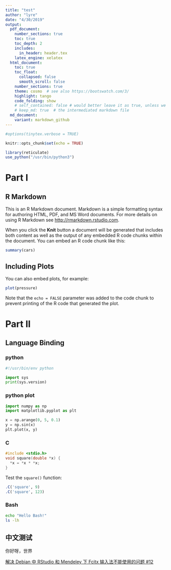 ```yaml
---
title: "test"
author: "lyre"
date: "4/30/2019"
output:
  pdf_document: 
    number_sections: true
    toc: true
    toc_depth: 2
    includes:
      in_header: header.tex
    latex_engine: xelatex
  html_document: 
    toc: true
    toc_float:
      collapsed: false
      smooth_scroll: false
    number_sections: true
    theme: cosmo  # see also https://bootswatch.com/3/
    highlight: tango
    code_folding: show
    # self_contained: false # would better leave it as true, unless we are hosting a website
    # keep_md: true  # the intermediated markdown file
  md_document:
    variant: markdown_github
---
```


```r
#options(tinytex.verbose = TRUE)

knitr::opts_chunk$set(echo = TRUE)

library(reticulate)
use_python("/usr/bin/python3")
```

# Part I

## R Markdown

This is an R Markdown document. Markdown is a simple formatting syntax for authoring HTML, PDF, and MS Word documents. For more details on using R Markdown see <http://rmarkdown.rstudio.com>.

When you click the **Knit** button a document will be generated that includes both content as well as the output of any embedded R code chunks within the document. You can embed an R code chunk like this:

```r
summary(cars)
```

## Including Plots

You can also embed plots, for example:

```r
plot(pressure)
```

Note that the `echo = FALSE` parameter was added to the code chunk to prevent printing of the R code that generated the plot.

# Part II

## Language Binding {.tabset}



### python 

```python
#!/usr/bin/env python

import sys
print(sys.version)

```
 
### python plot {.unnumbered}

```python
import numpy as np
import matplotlib.pyplot as plt

x = np.arange(0, 5, 0.1)
y = np.sin(x)
plt.plot(x, y)

```


### C {.unnumbered}

```c
#include <stdio.h>
void square(double *x) {
  *x = *x * *x;
}
```

Test the `square()` function:

```r
.C('square', 9)
.C('square', 123)
```

### Bash

```bash
echo "Hello Bash!"
ls -lh
```

## 中文测试

你好呀，世界

[解决 Debian 中 RStudio 和 Mendeley 下 Fcitx 输入法不能使用的问题 #12](https://github.com/JackieMium/my_blog/issues/12)
